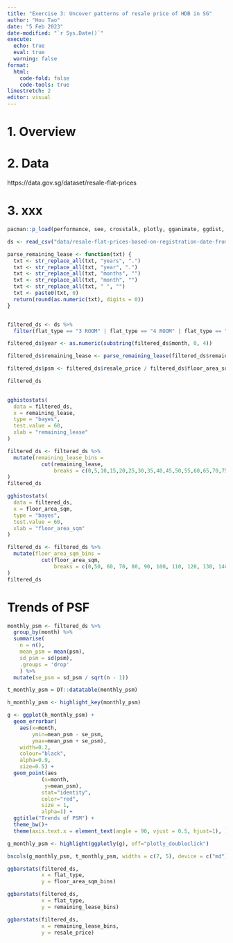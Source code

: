 ```yaml
---
title: "Exercise 3: Uncover patterns of resale price of HDB in SG"
author: "Hou Tao"
date: "5 Feb 2023"
date-modified: "`r Sys.Date()`"
execute: 
  echo: true
  eval: true
  warning: false
format: 
  html:
    code-fold: false
    code-tools: true
linestretch: 2
editor: visual
---
```


# 1. Overview

# 2. Data

https://data.gov.sg/dataset/resale-flat-prices

# 3. xxx

```r
pacman::p_load(performance, see, crosstalk, plotly, gganimate, ggdist, ggstatsplot, sjmisc, tidyverse)
```

```r
ds <- read_csv("data/resale-flat-prices-based-on-registration-date-from-jan-2017-onwards.csv", show_col_types = FALSE)

```

```r

parse_remaining_lease <- function(txt) {
  txt <- str_replace_all(txt, "years", ".")
  txt <- str_replace_all(txt, "year", ".")
  txt <- str_replace_all(txt, "months", "")
  txt <- str_replace_all(txt, "month", "")
  txt <- str_replace_all(txt, " ", "")
  txt <- paste0(txt, 0)
  return(round(as.numeric(txt), digits = 0))
}  


filtered_ds <- ds %>%
  filter(flat_type == "3 ROOM" | flat_type == "4 ROOM" | flat_type == "5 ROOM")

filtered_ds$year <- as.numeric(substring(filtered_ds$month, 0, 4))

filtered_ds$remaining_lease <- parse_remaining_lease(filtered_ds$remaining_lease)

filtered_ds$psm <- filtered_ds$resale_price / filtered_ds$floor_area_sqm

filtered_ds
  
```

```r
gghistostats(
  data = filtered_ds,
  x = remaining_lease,
  type = "bayes",
  test.value = 60,
  xlab = "remaining_lease"
)
```

```r
filtered_ds <- filtered_ds %>% 
  mutate(remaining_lease_bins = 
           cut(remaining_lease, 
               breaks = c(0,5,10,15,20,25,30,35,40,45,50,55,60,65,70,75,80,85,90,95,100,105,110,115,120,125))
)
filtered_ds
```

```r
gghistostats(
  data = filtered_ds,
  x = floor_area_sqm,
  type = "bayes",
  test.value = 60,
  xlab = "floor_area_sqm"
)
```

```r
filtered_ds <- filtered_ds %>% 
  mutate(floor_area_sqm_bins = 
           cut(floor_area_sqm, 
               breaks = c(0,50, 60, 70, 80, 90, 100, 110, 120, 130, 140, 150, 160))
)
filtered_ds
```

# Trends of PSF

```r

monthly_psm <- filtered_ds %>%
  group_by(month) %>%
  summarise(
    n = n(),
    mean_psm = mean(psm),
    sd_psm = sd(psm),
    .groups = 'drop'
    ) %>%
  mutate(se_psm = sd_psm / sqrt(n - 1))

t_monthly_psm = DT::datatable(monthly_psm)

h_monthly_psm <- highlight_key(monthly_psm)

g <- ggplot(h_monthly_psm) +
  geom_errorbar(
    aes(x=month, 
        ymin=mean_psm - se_psm, 
        ymax=mean_psm + se_psm), 
    width=0.2, 
    colour="black", 
    alpha=0.9, 
    size=0.5) +
  geom_point(aes
           (x=month, 
            y=mean_psm), 
           stat="identity", 
           color="red",
           size = 1,
           alpha=1) +
  ggtitle("Trends of PSM") +
  theme_bw()+
  theme(axis.text.x = element_text(angle = 90, vjust = 0.5, hjust=1), )

g_monthly_psm <- highlight(ggplotly(g), off="plotly_doubleclick")

bscols(g_monthly_psm, t_monthly_psm, widths = c(7, 5), device = c("md"))

```

```r
ggbarstats(filtered_ds, 
           x = flat_type, 
           y = floor_area_sqm_bins)
```

```r
ggbarstats(filtered_ds, 
           x = flat_type, 
           y = remaining_lease_bins)
```

```r
ggbarstats(filtered_ds, 
           x = remaining_lease_bins, 
           y = resale_price)
```

